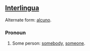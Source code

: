 ==[[Interlingua]]==
Alternate form: [[alcuno]].
===Pronoun===
# Some person: [[somebody]], [[someone]].